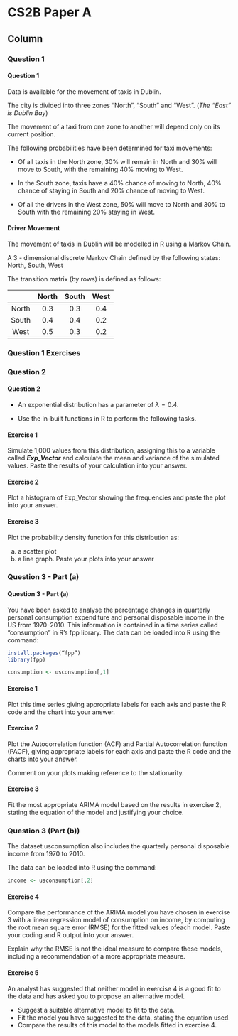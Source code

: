 
CS2B Paper A {data-navmenu="R for Risk Modelling and Survival Analysis"}
==============================================================

Column {.tabset}
--------------------------------


### Question 1
<h4> Question 1</h4>
Data is available for the movement of taxis in Dublin. 

The city is divided into three zones “North”, “South” and “West”. (*The “East” is Dublin Bay*)

The movement of a taxi from one zone to another will depend only on its current position. 

The following probabilities have been determined for taxi movements:


* Of all taxis in the North zone, 30% will remain in North and 30% will move to South, with the remaining 40% moving to West.

* In the South zone, taxis have a 40% chance of moving to North, 40% chance of staying in South and 20% chance of moving to West.

* Of all the drivers in the West zone, 50% will move to North and 30% to South with the remaining 20% staying in West.

#### Driver Movement
The movement of taxis in Dublin will be modelled in R using a Markov Chain.


A 3 - dimensional discrete Markov Chain defined by the following states:
North, South, West

The transition matrix (by rows) is defined as follows:

|| North | South | West |
| :----:| :----:|:----:|:----:|
|North | 0.3 | 0.3 | 0.4|
|South | 0.4 | 0.4 | 0.2|
|West | 0.5 | 0.3 | 0.2|

### Question 1 Exercises

### Question 2

<h4> Question 2  </h4>
* An exponential distribution has a parameter of $\lambda = 0.4$.

* Use the in-built functions in R to perform the following tasks.



#### Exercise 1


Simulate 1,000 values from this distribution, assigning this to a variable called ***Exp_Vector*** and calculate the mean and variance of
the simulated values. Paste the results of your calculation into your answer.



#### Exercise 2
Plot a histogram of Exp_Vector showing the frequencies and paste 
the plot into your answer.


#### Exercise 3
Plot the probability density function for this distribution as:

a. a scatter plot
b. a line graph.
Paste your plots into your answer
 
 
 
### Question 3 - Part (a)

<h4>Question 3 - Part (a)</h4>
You have been asked to analyse the percentage changes in quarterly personal 
consumption expenditure and personal disposable income in the US from 1970–2010. 
This information is contained in a time series called “consumption” in R’s fpp library.
The data can be loaded into R using the command: 

```r
install.packages(“fpp”)
library(fpp)

consumption <- usconsumption[,1]
```


#### Exercise 1
Plot this time series giving appropriate labels for each axis and paste the R 
code and the chart into your answer. 

#### Exercise 2
Plot the Autocorrelation function (ACF) and Partial Autocorrelation 
function (PACF), giving appropriate labels for each axis and paste the R code and the charts into your answer. <p>
Comment on your plots making reference to the stationarity. 

#### Exercise 3
Fit the most appropriate ARIMA model based on the results in exercise 2, 
stating the equation of the model and justifying your choice. 


### Question 3 (Part (b))

The dataset usconsumption also includes the quarterly personal disposable income from 1970 to 2010. 
<p>
The data can be loaded into R using the command:

```r
income <- usconsumption[,2]
```

#### Exercise 4 
Compare the performance of the ARIMA model you have chosen in 
exercise 3 with a linear regression model of consumption on income, by computing the root mean square error (RMSE) for the fitted values ofeach model. Paste your coding and R output into your answer.
<p>
Explain why the RMSE is not the ideal measure to compare these models, including a recommendation of a more appropriate measure.

<p>
#### Exercise 5
An analyst has suggested that neither model in exercise 4 is a good fit to the data and has asked you to propose an alternative model.

* Suggest a suitable alternative model to fit to the data. 
* Fit the model you have suggested to the data, stating the equation used.
* Compare the results of this model to the models fitted in exercise 4. 
 
